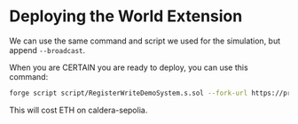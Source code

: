 # Deploying the World Extension

We can use the same command and script we used for the simulation, but append `--broadcast`.

When you are CERTAIN you are ready to deploy, you can use this command:

```bash
forge script script/RegisterWriteDemoSystem.s.sol --fork-url https://primodium-sepolia.rpc.caldera.xyz/http --broadcast
```

This will cost ETH on caldera-sepolia.